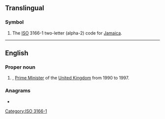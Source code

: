 {{also|jm|.jm}}
==Translingual==

===Symbol===
{{head|mul|symbol}}

# The [[ISO]] 3166-1 two-letter (alpha-2) code for [[Jamaica]].

[[Category:ISO 3166-1]]

----

==English==

===Proper noun===
{{en-proper noun}}

# {{lb|en|UK|politics|slang}} {{initialism of|w:John Major|John Major|lang=en|dot=}}, [[Prime Minister]] of the [[United Kingdom]] from 1990 to 1997.

{{topics|en|Individuals}}

===Anagrams===
* {{anagrams|en|MJ}}